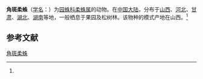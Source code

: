 {{Speciesbox
| name = 角斑柔蛛
| status = 
| status_system = 
| image = 
| genus = Agalenatea
| species = angulopicta
| authority = (Schenkel, 1953)<ref name='id13460'>{{cite web| url =http://www.bioinfo.cn/db05/BjdwSpecies.php?action=view&id=13460| title =角斑柔蛛| work =《中国动物物种编目数据库》| publisher =中国科学院微生物研究所| author =中国科学院动物研究所| accessdate =2009-04-28| deadurl =yes| archiveurl =https://web.archive.org/web/20160305104453/http://www.bioinfo.cn/db05/BjdwSpecies.php?action=view&id=13460| archivedate =2016-03-05}}</ref>
}}

'''角斑柔蛛'''（[[学名|学名]]：{{lang|la|''Agalenatea angulopicta''}}）为[[园蛛科|园蛛科]][[柔蛛属|柔蛛属]]的动物。在[[中国大陆|中国大陆]]，分布于[[山西|山西]]、[[河北|河北]]、[[甘肃|甘肃]]、[[湖北|湖北]]、[[湖南|湖南]]等地，一般栖息于果园及松树林。该物种的模式产地在山西。<ref name='id13460'/>

== 参考文献 ==
{{reflist}}

{{Wikispecies|Agalenatea angulopicta}}

[[Category:柔蛛属|角斑柔蛛]]


{{蜘蛛小作品}}